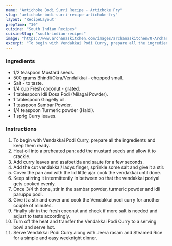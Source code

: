 ---
name: "Artichoke Bodi Surri Recipe - Artichoke Fry"
slug: "artichoke-bodi-surri-recipe-artichoke-fry"
layout: 'RecipeLayout'
prepTime: "30"
cuisine: "South Indian Recipes"
cuisineSlug: "south-indian-recipes"
image: "https://www.archanaskitchen.com/images/archanaskitchen/0-Archanas-Kitchen-Recipes/2020/Vendakkai_Podi_Curry_Recipe_Vendakkai_Poriyal_Recipe_Bhindi_Masala_2_1600.jpg"
excerpt: "To begin with Vendakkai Podi Curry, prepare all the ingredients and keep them ready"
---

### Ingredients

- 1/2 teaspoon Mustard seeds.
- 500 grams Bhindi/Okra/Vendaikkai - chopped small.
- Salt - to taste.
- 1/4 cup Fresh coconut - grated.
- 1 tablespoon Idli Dosa Podi (Milagai Powder).
- 1 tablespoon Gingelly oil.
- 1 teaspoon Sambar Powder.
- 1/4 teaspoon Turmeric powder (Haldi).
- 1 sprig Curry leaves.

### Instructions

1. To begin with Vendakkai Podi Curry, prepare all the ingredients and keep them ready.
1. Heat oil into a preheated pan; add the mustard seeds and allow it to crackle.
1. Add curry leaves and asafoetida and saute for a few seconds.
1. Add the cut vendakkai/ ladys finger, sprinkle some salt and give it a stir.
1. Cover the pan and with the lid little ajar cook the vendakkai until done.
1. Keep stirring it intermittently in between so that the vendakkai poriyal gets cooked evenly.
1. Once 3/4 th done, stir in the sambar powder, turmeric powder and idli paruppu podi.
1. Give it a stir and cover and cook the Vendakkai podi curry for another couple of minutes.
1. Finally stir in the fresh coconut and check if more salt is needed and adjust to taste accordingly.
1. Turn off the heat and transfer the Vendakkai Podi Curry to a serving bowl and serve hot.
1. Serve Vendakkai Podi Curry along with Jeera rasam and Steamed Rice for a simple and easy weeknight dinner.

